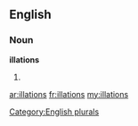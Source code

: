 ==English==

===Noun===
'''illations'''

# {{plural of|illation}}

[[Category:English plurals]]

[[ar:illations]]
[[fr:illations]]
[[my:illations]]